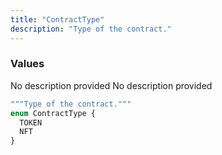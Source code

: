 ```yaml
---
title: "ContractType"
description: "Type of the contract."
---
```


### Values

<ResponseField name="TOKEN" type="enum">
  No description provided
</ResponseField>

<ResponseField name="NFT" type="enum">
  No description provided
</ResponseField>


```graphql ContractType
"""Type of the contract."""
enum ContractType {
  TOKEN
  NFT
}
```
